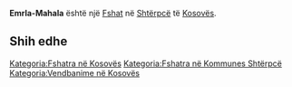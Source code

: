 {{Fshat në Kosovës
 | Emri                = Emrla-Mahala
| srp_N_name = Emrla-Mahala
| srp_N_FULL_NAME_RO = Emrla-Mahala
| srp_N_FULL_NAME_ND_RO = Emrla-Mahala
| srp_N_SORT_NAME_RG = EMRLAMAHALA
| srp_N_FULL_NAME_RG = Emrla-Mahala
| srp_N_FULL_NAME_ND_RG = Emrla-Mahala

 | Emri (Rasa dhanore) = 
 | Figura              = 
 | Shteti              = Kosovo
 | Komuna              = Shtërpcë
 | Kodi postar         = 
 | Sipërfaqja          = 

 | Popullsia           = 

 | Regj. i popullsisë  = 
 | Dend. e popullsisë  = 
 | Faqja zyrtare       = 
 <!--- Koordinatat ----> 
 | Gjerësia            = 42.264722
 | Gjatësia            = 21.131111
 | Lartësia            = 
}}
'''Emrla-Mahala''' është një [[Fshat]] në [[Shtërpcë]] të [[Kosovës]].

<!-- == Gjeografia == -->
<!-- == Historia == -->
<!-- == Demografia == -->
== Shih edhe ==
{{Komuna Shtërpcë}}
{{Kosovo-Administrata-Cung}}

[[Kategoria:Fshatra në Kosovës]]
[[Kategoria:Fshatra në Kommunes Shtërpcë]]
[[Kategoria:Vendbanime në Kosovës]]